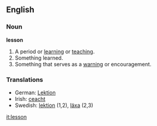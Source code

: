 ==English==

===Noun===
'''lesson'''
# A period or [[learn]]ing or [[teach]]ing.
# Something learned.
# Something that serves as a [[warning]] or encouragement.

===Translations===
*German: [[Lektion]]
*Irish: [[ceacht]]
*Swedish: [[lektion]] (1,2), [[läxa]] (2,3)

[[it:lesson]]